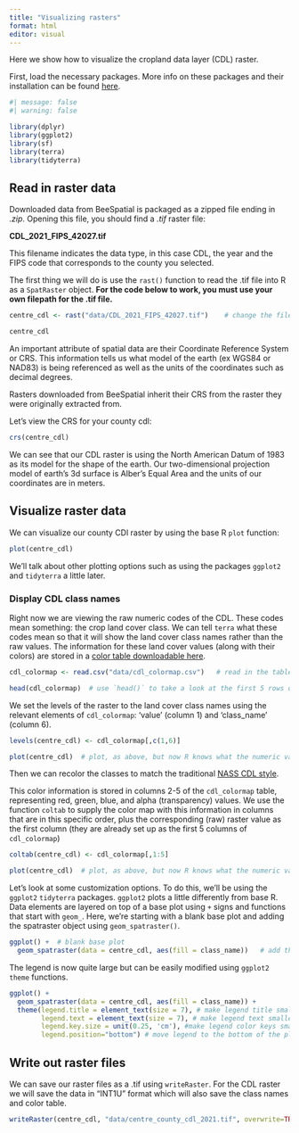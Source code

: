 ```yaml
---
title: "Visualizing rasters"
format: html
editor: visual
---
```


Here we show how to visualize the cropland data layer (CDL) raster.

First, load the necessary packages. More info on these packages and their installation can be found [here](ref.com).

```r
#| message: false
#| warning: false

library(dplyr)
library(ggplot2)
library(sf)
library(terra)
library(tidyterra)

```

## Read in raster data

Downloaded data from BeeSpatial is packaged as a zipped file ending in *.zip*. Opening this file, you should find a *.tif* raster file:

**CDL_2021_FIPS_42027.tif**

This filename indicates the data type, in this case CDL, the year and the FIPS code that corresponds to the county you selected.

The first thing we will do is use the `rast()` function to read the .tif file into R as a `SpatRaster` object. **For the code below to work, you must use your own filepath for the .tif file.**

```r

centre_cdl <- rast("data/CDL_2021_FIPS_42027.tif")    # change the filepath to reflect where you've stored the data

centre_cdl
```

An important attribute of spatial data are their Coordinate Reference System or CRS. This information tells us what model of the earth (ex WGS84 or NAD83) is being referenced as well as the units of the coordinates such as decimal degrees.

Rasters downloaded from BeeSpatial inherit their CRS from the raster they were originally extracted from.

Let's view the CRS for your county cdl:

```r
crs(centre_cdl)
```

We can see that our CDL raster is using the North American Datum of 1983 as its model for the shape of the earth. Our two-dimensional projection model of earth's 3d surface is Alber's Equal Area and the units of our coordinates are in meters.

## Visualize raster data

We can visualize our county CDl raster by using the base R `plot` function:

```r
plot(centre_cdl)
```

We'll talk about other plotting options such as using the packages `ggplot2` and `tidyterra` a little later.

### Display CDL class names

Right now we are viewing the raw numeric codes of the CDL. These codes mean something: the crop land cover class. We can tell `terra` what these codes mean so that it will show the land cover class names rather than the raw values. The information for these land cover values (along with their colors) are stored in a [color table downloadable here](http.test).

```r
cdl_colormap <- read.csv("data/cdl_colormap.csv")   # read in the table from your download location

head(cdl_colormap)  # use `head()` to take a look at the first 5 rows of cdl_colormap
```

We set the levels of the raster to the land cover class names using the relevant elements of `cdl_colormap`: 'value' (column 1) and 'class_name' (column 6).

```r
levels(centre_cdl) <- cdl_colormap[,c(1,6)]

plot(centre_cdl)  # plot, as above, but now R knows what the numeric values mean
```

Then we can recolor the classes to match the traditional [NASS CDL style](https://www.nass.usda.gov/Research_and_Science/Cropland/docs/US_2023_CDL_legend.jpg).

This color information is stored in columns 2-5 of the `cdl_colormap` table, representing red, green, blue, and alpha (transparency) values. We use the function `coltab` to supply the color map with this information in columns that are in this specific order, plus the corresponding (raw) raster value as the first column (they are already set up as the first 5 columns of `cdl_colormap`)

```r
coltab(centre_cdl) <- cdl_colormap[,1:5]

plot(centre_cdl)  # plot, as above, but now R knows what the numeric values mean and assigns colors
```

Let's look at some customization options. To do this, we'll be using the `ggplot2` `tidyterra` packages. `ggplot2` plots a little differently from base R. Data elements are layered on top of a base plot using `+` signs and functions that start with `geom_`. Here, we're starting with a blank base plot and adding the spatraster object using `geom_spatraster()`.

```r
ggplot() +  # blank base plot
  geom_spatraster(data = centre_cdl, aes(fill = class_name))   # add the spatraster layer
```

The legend is now quite large but can be easily modified using `ggplot2` `theme` functions.

```r
ggplot() +
  geom_spatraster(data = centre_cdl, aes(fill = class_name)) +
  theme(legend.title = element_text(size = 7), # make legend title smaller
        legend.text = element_text(size = 7), # make legend text smaller
        legend.key.size = unit(0.25, 'cm'), #make legend color keys smaller
        legend.position="bottom") # move legend to the bottom of the plot
```

## Write out raster files

We can save our raster files as a .tif using `writeRaster`. For the CDL raster we will save the data in "INT1U" format which will also save the class names and color table.

```r

writeRaster(centre_cdl, "data/centre_county_cdl_2021.tif", overwrite=TRUE, datatype="INT1U")

```
